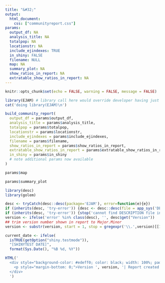 ```yaml
---
title: "&#32;"
output: 
  html_document:
    css: ["communityreport.css"]
params:
  output_df: NA
  analysis_title: NA
  totalpop: NA
  locationstr: NA
  include_ejindexes: TRUE
  in_shiny: FALSE
  filename: NULL
  map: NA
  summary_plot: NA
  show_ratios_in_report: NA
  extratable_show_ratios_in_report: NA
---
```


```r
knitr::opts_chunk$set(echo = FALSE, warning = FALSE, message = FALSE)
```

```r

library(EJAM) # library call here would override developer having just done load_all
cat('doing library(EJAM)\n')

build_community_report(
  output_df = params$output_df,
  analysis_title = params$analysis_title,
  totalpop = params$totalpop,
  locationstr = params$locationstr,
  include_ejindexes = params$include_ejindexes,
  filename = params$filename,
  show_ratios_in_report = params$show_ratios_in_report,
  extratable_show_ratios_in_report = params$extratable_show_ratios_in_report,
  in_shiny = params$in_shiny
  # note additional params now available
)
```

```r

params$map

```

```r

params$summary_plot
```



```r

library(desc)
library(golem)

desc <- tryCatch(desc::desc(package='EJAM'), error=function(e){e})
if (inherits(desc, 'try-error')) {desc <- desc::desc(file = app_sys('DESCRIPTION'))}
if (inherits(desc, 'try-error')) {stop('cannot find DESCRIPTION file in working directory or in EJAM package')}
version <- ifelse('error' %in% class(desc), '', desc$get("Version"))
## trim version number shown in report to Major.Minor
version <- substr(version, start = 1, stop = gregexpr('\\.',version)[[1]][2] - 1)

current_date <- ifelse(
  isTRUE(getOption("shiny.testmode")),
  "[SHINYTEST DATE]",
  format(Sys.Date(), "%B %d, %Y"))

HTML('
  <div style="background-color: #edeff0; color: black; width: 100%; padding: 10px 20px; text-align: right; margin: 10px 0;">
    <p style="margin-bottom: 0;">Version ', version, '| Report created on ', current_date, '</p>
  </div>
  ')
```

